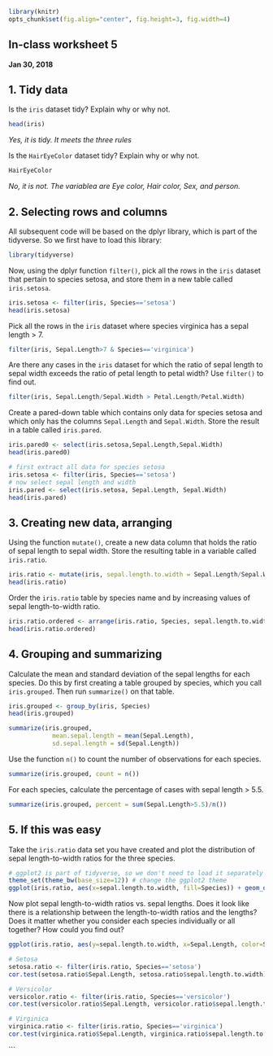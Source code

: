 ```r
library(knitr)
opts_chunk$set(fig.align="center", fig.height=3, fig.width=4)
```
## In-class worksheet 5
**Jan 30, 2018**

## 1. Tidy data

Is the `iris` dataset tidy? Explain why or why not.
```r
head(iris)
```
*Yes, it is tidy. It meets the three rules*

Is the `HairEyeColor` dataset tidy? Explain why or why not.
```r
HairEyeColor
```
*No, it is not. The variablea are Eye color, Hair color, Sex, and person.*

## 2. Selecting rows and columns
All subsequent code will be based on the dplyr library, which is part of the tidyverse. So we first have to load this library:
```r
library(tidyverse)
```

Now, using the dplyr function `filter()`, pick all the rows in the `iris` dataset that pertain to species setosa, and store them in a new table called `iris.setosa`.
```r
iris.setosa <- filter(iris, Species=='setosa')
head(iris.setosa)
```

Pick all the rows in the `iris` dataset where species virginica has a sepal length > 7.
```r
filter(iris, Sepal.Length>7 & Species=='virginica')
```

Are there any cases in the `iris` dataset for which the ratio of sepal length to sepal width exceeds the ratio of petal length to petal width? Use `filter()` to find out.
```r
filter(iris, Sepal.Length/Sepal.Width > Petal.Length/Petal.Width)
```


Create a pared-down table which contains only data for species setosa and which only has the columns `Sepal.Length` and `Sepal.Width`. Store the result in a table called `iris.pared`.
```r
iris.pared0 <- select(iris.setosa,Sepal.Length,Sepal.Width)
head(iris.pared0)

# first extract all data for species setosa
iris.setosa <- filter(iris, Species=='setosa')
# now select sepal length and width
iris.pared <- select(iris.setosa, Sepal.Length, Sepal.Width)
head(iris.pared)
```

## 3. Creating new data, arranging

Using the function `mutate()`, create a new data column that holds the ratio of sepal length to sepal width. Store the resulting table in a variable called `iris.ratio`.
```r
iris.ratio <- mutate(iris, sepal.length.to.width = Sepal.Length/Sepal.Width)
head(iris.ratio)
```

Order the `iris.ratio` table by species name and by increasing values of sepal length-to-width ratio.
```r
iris.ratio.ordered <- arrange(iris.ratio, Species, sepal.length.to.width)
head(iris.ratio.ordered)
```

## 4. Grouping and summarizing

Calculate the mean and standard deviation of the sepal lengths for each species. Do this by first creating a table grouped by species, which you call `iris.grouped`. Then run `summarize()` on that table.
```r
iris.grouped <- group_by(iris, Species)
head(iris.grouped)

summarize(iris.grouped,
            mean.sepal.length = mean(Sepal.Length),
            sd.sepal.length = sd(Sepal.Length))
```

Use the function `n()` to count the number of observations for each species.
```r
summarize(iris.grouped, count = n())
```

For each species, calculate the percentage of cases with sepal length > 5.5.
```r
summarize(iris.grouped, percent = sum(Sepal.Length>5.5)/n())
```


## 5. If this was easy

Take the `iris.ratio` data set you have created and plot the distribution of sepal length-to-width ratios for the three species.
```r
# ggplot2 is part of tidyverse, so we don't need to load it separately
theme_set(theme_bw(base_size=12)) # change the ggplot2 theme
ggplot(iris.ratio, aes(x=sepal.length.to.width, fill=Species)) + geom_density(alpha=.3)
```

Now plot sepal length-to-width ratios vs. sepal lengths. Does it look like there is a relationship between the length-to-width ratios and the lengths? Does it matter whether you consider each species individually or all together? How could you find out?
```r
ggplot(iris.ratio, aes(y=sepal.length.to.width, x=Sepal.Length, color=Species)) + geom_point()
```

```r
# Setosa
setosa.ratio <- filter(iris.ratio, Species=='setosa')
cor.test(setosa.ratio$Sepal.Length, setosa.ratio$sepal.length.to.width)
```

```r
# Versicolor
versicolor.ratio <- filter(iris.ratio, Species=='versicolor')
cor.test(versicolor.ratio$Sepal.Length, versicolor.ratio$sepal.length.to.width)
```

```r
# Virginica
virginica.ratio <- filter(iris.ratio, Species=='virginica') 
cor.test(virginica.ratio$Sepal.Length, virginica.ratio$sepal.length.to.width)
```
```
